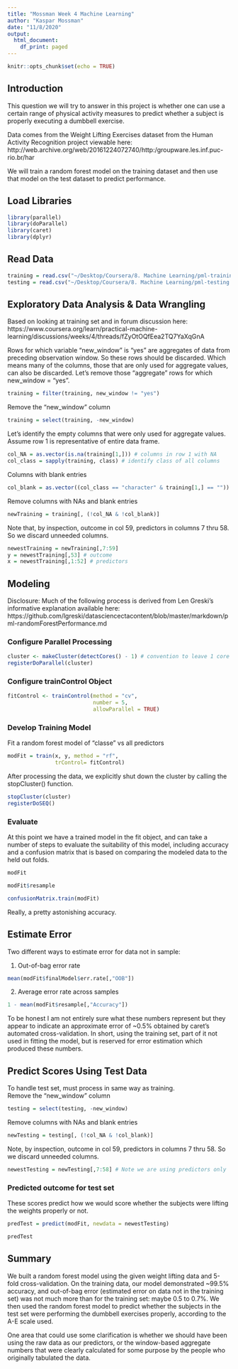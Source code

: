 ```yaml
---
title: "Mossman Week 4 Machine Learning"
author: "Kaspar Mossman"
date: "11/8/2020"
output:
  html_document:
    df_print: paged
---
```


```r
knitr::opts_chunk$set(echo = TRUE)
```

## Introduction
This question we will try to answer in this project is whether one can use a certain range of physical activity measures to predict whether a subject is properly executing a dumbbell exercise.

Data comes from the Weight Lifting Exercises dataset from the Human Activity Recognition project viewable here: http://web.archive.org/web/20161224072740/http:/groupware.les.inf.puc-rio.br/har

We will train a random forest model on the training dataset and then use that model on the test dataset to predict performance.

## Load Libraries
```r
library(parallel)
library(doParallel)
library(caret)
library(dplyr)
```

## Read Data
```r
training = read.csv("~/Desktop/Coursera/8. Machine Learning/pml-training.csv")
testing = read.csv("~/Desktop/Coursera/8. Machine Learning/pml-testing.csv")
```

## Exploratory Data Analysis & Data Wrangling

Based on looking at training set and in forum discussion here: https://www.coursera.org/learn/practical-machine-learning/discussions/weeks/4/threads/fZyOtOQfEea2TQ7YaXqGnA

Rows for which variable "new_window" is "yes" are aggregates of data from preceding observation window. So these rows should be discarded. Which means many of the columns, those that are only used for aggregate values, can also be discarded. Let's remove those "aggregate" rows for which new_window = "yes".  

```r
training = filter(training, new_window != "yes")
```

Remove the "new_window" column
```r
training = select(training, -new_window)
```

Let's identify the empty columns that were only used for aggregate values. Assume row 1 is representative of entire data frame.  

```r
col_NA = as.vector(is.na(training[1,])) # columns in row 1 with NA
col_class = sapply(training, class) # identify class of all columns
```

Columns with blank entries
```r
col_blank = as.vector((col_class == "character" & training[1,] == ""))
```

Remove columns with NAs and blank entries
```r
newTraining = training[, (!col_NA & !col_blank)]
```

Note that, by inspection, outcome in col 59, predictors in columns 7 thru 58. So we discard unneeded columns.  

```r
newestTraining = newTraining[,7:59]
y = newestTraining[,53] # outcome
x = newestTraining[,1:52] # predictors
```

## Modeling

Disclosure: Much of the following process is derived from Len Greski's informative explanation available here: https://github.com/lgreski/datasciencectacontent/blob/master/markdown/pml-randomForestPerformance.md  

### Configure Parallel Processing
```r
cluster <- makeCluster(detectCores() - 1) # convention to leave 1 core for OS
registerDoParallel(cluster)
```

### Configure trainControl Object
```r
fitControl <- trainControl(method = "cv",
                           number = 5,
                           allowParallel = TRUE)
```

### Develop Training Model

Fit a random forest model of "classe" vs all predictors
```r
modFit = train(x, y, method = "rf", 
               trControl= fitControl)
```

After processing the data, we explicitly shut down the cluster by calling the stopCluster() function.

```r
stopCluster(cluster)
registerDoSEQ()
```

### Evaluate
At this point we have a trained model in the fit object, and can take a number of steps to evaluate the suitability of this model, including accuracy and a confusion matrix that is based on comparing the modeled data to the held out folds.  

```r
modFit

modFit$resample

confusionMatrix.train(modFit)
```

Really, a pretty astonishing accuracy.

## Estimate Error

Two different ways to estimate error for data not in sample:

1. Out-of-bag error rate
```r
mean(modFit$finalModel$err.rate[,"OOB"])
```

2. Average error rate across samples 
```r
1 - mean(modFit$resample[,"Accuracy"])
```

To be honest I am not entirely sure what these numbers represent but they appear to indicate an approximate error of ~0.5% obtained by caret's automated cross-validation. In short, using the training set, part of it not used in fitting the model, but is reserved for error estimation which produced these numbers.  

## Predict Scores Using Test Data
To handle test set, must process in same way as training.  
Remove the "new_window" column
```r
testing = select(testing, -new_window)
```

Remove columns with NAs and blank entries
```r
newTesting = testing[, (!col_NA & !col_blank)]
```

Note, by inspection, outcome in col 59, predictors in columns 7 thru 58. So we discard unneeded columns.
```r
newestTesting = newTesting[,7:58] # Note we are using predictors only
```

### Predicted outcome for test set
These scores predict how we would score whether the subjects were lifting the weights properly or not.

```r
predTest = predict(modFit, newdata = newestTesting)

predTest
```

## Summary
We built a random forest model using the given weight lifting data and 5-fold cross-validation. On the training data, our model demonstrated ~99.5% accuracy, and out-of-bag error (estimated error on data not in the training set) was not much more than for the training set: maybe 0.5 to 0.7%. We then used the random forest model to predict whether the subjects in the test set were performing the dumbbell exercises properly, according to the A-E scale used.

One area that could use some clarification is whether we should have been using the raw data as our predictors, or the window-based aggregate numbers that were clearly calculated for some purpose by the people who originally tabulated the data. 